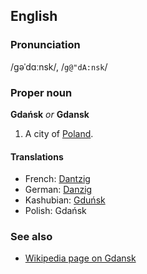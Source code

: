 ==English==
===Pronunciation===
/ɡəˈdɑːnsk/, /<tt>g@"dA:nsk</tt>/
===Proper noun===
'''Gdańsk''' ''or'' '''Gdansk'''

#A city of [[Poland]].

====Translations====
*French: [[Dantzig]]
*German: [[Danzig]]
*Kashubian: [[Gduńsk]]
*Polish: Gdańsk

===See also===
*[[w:Gdansk|Wikipedia page on Gdansk]]